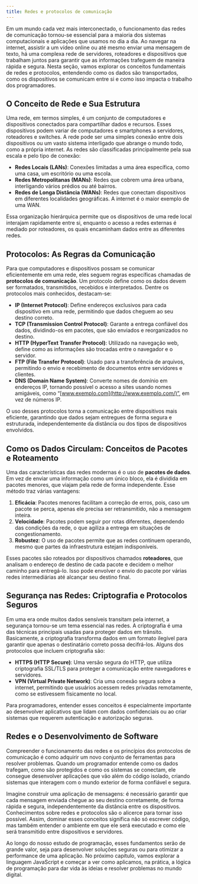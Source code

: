 ```yaml
---
title: Redes e protocolos de comunicação
---
```


Em um mundo cada vez mais interconectado, o funcionamento das redes de comunicação tornou-se essencial para a maioria dos sistemas computacionais e aplicações que usamos no dia a dia. Ao navegar na internet, assistir a um vídeo online ou até mesmo enviar uma mensagem de texto, há uma complexa rede de servidores, roteadores e dispositivos que trabalham juntos para garantir que as informações trafeguem de maneira rápida e segura. Nesta seção, vamos explorar os conceitos fundamentais de redes e protocolos, entendendo como os dados são transportados, como os dispositivos se comunicam entre si e como isso impacta o trabalho dos programadores.

## O Conceito de Rede e Sua Estrutura

Uma rede, em termos simples, é um conjunto de computadores e dispositivos conectados para compartilhar dados e recursos. Esses dispositivos podem variar de computadores e smartphones a servidores, roteadores e switches. A rede pode ser uma simples conexão entre dois dispositivos ou um vasto sistema interligado que abrange o mundo todo, como a própria internet. As redes são classificadas principalmente pela sua escala e pelo tipo de conexão:

- **Redes Locais (LANs)**: Conexões limitadas a uma área específica, como uma casa, um escritório ou uma escola.
- **Redes Metropolitanas (MANs)**: Redes que cobrem uma área urbana, interligando vários prédios ou até bairros.
- **Redes de Longa Distância (WANs)**: Redes que conectam dispositivos em diferentes localidades geográficas. A internet é o maior exemplo de uma WAN.

Essa organização hierárquica permite que os dispositivos de uma rede local interajam rapidamente entre si, enquanto o acesso a redes externas é mediado por roteadores, os quais encaminham dados entre as diferentes redes.

## Protocolos: As Regras da Comunicação

Para que computadores e dispositivos possam se comunicar eficientemente em uma rede, eles seguem regras específicas chamadas de **protocolos de comunicação**. Um protocolo define como os dados devem ser formatados, transmitidos, recebidos e interpretados. Dentre os protocolos mais conhecidos, destacam-se:

- **IP (Internet Protocol)**: Define endereços exclusivos para cada dispositivo em uma rede, permitindo que dados cheguem ao seu destino correto.
- **TCP (Transmission Control Protocol)**: Garante a entrega confiável dos dados, dividindo-os em pacotes, que são enviados e reorganizados no destino.
- **HTTP (HyperText Transfer Protocol)**: Utilizado na navegação web, define como as informações são trocadas entre o navegador e o servidor.
- **FTP (File Transfer Protocol)**: Usado para a transferência de arquivos, permitindo o envio e recebimento de documentos entre servidores e clientes.
- **DNS (Domain Name System)**: Converte nomes de domínio em endereços IP, tornando possível o acesso a sites usando nomes amigáveis, como “[www.exemplo.com](http://www.exemplo.com/)”, em vez de números IP.

O uso desses protocolos torna a comunicação entre dispositivos mais eficiente, garantindo que dados sejam entregues de forma segura e estruturada, independentemente da distância ou dos tipos de dispositivos envolvidos.

## Como os Dados Circulam: Conceitos de Pacotes e Roteamento

Uma das características das redes modernas é o uso de **pacotes de dados**. Em vez de enviar uma informação como um único bloco, ela é dividida em pacotes menores, que viajam pela rede de forma independente. Esse método traz várias vantagens:

1. **Eficácia**: Pacotes menores facilitam a correção de erros, pois, caso um pacote se perca, apenas ele precisa ser retransmitido, não a mensagem inteira.
2. **Velocidade**: Pacotes podem seguir por rotas diferentes, dependendo das condições da rede, o que agiliza a entrega em situações de congestionamento.
3. **Robustez**: O uso de pacotes permite que as redes continuem operando, mesmo que partes da infraestrutura estejam indisponíveis.

Esses pacotes são roteados por dispositivos chamados **roteadores**, que analisam o endereço de destino de cada pacote e decidem o melhor caminho para entregá-lo. Isso pode envolver o envio do pacote por várias redes intermediárias até alcançar seu destino final.

## Segurança nas Redes: Criptografia e Protocolos Seguros

Em uma era onde muitos dados sensíveis transitam pela internet, a segurança tornou-se um tema essencial nas redes. A criptografia é uma das técnicas principais usadas para proteger dados em trânsito. Basicamente, a criptografia transforma dados em um formato ilegível para garantir que apenas o destinatário correto possa decifrá-los. Alguns dos protocolos que incluem criptografia são:

- **HTTPS (HTTP Secure)**: Uma versão segura do HTTP, que utiliza criptografia SSL/TLS para proteger a comunicação entre navegadores e servidores.
- **VPN (Virtual Private Network)**: Cria uma conexão segura sobre a internet, permitindo que usuários acessem redes privadas remotamente, como se estivessem fisicamente no local.

Para programadores, entender esses conceitos é especialmente importante ao desenvolver aplicativos que lidam com dados confidenciais ou ao criar sistemas que requerem autenticação e autorização seguras.

## Redes e o Desenvolvimento de Software

Compreender o funcionamento das redes e os princípios dos protocolos de comunicação é como adquirir um novo conjunto de ferramentas para resolver problemas. Quando um programador entende como os dados trafegam, como são protegidos e como os sistemas se conectam, ele consegue desenvolver aplicações que vão além do código isolado, criando sistemas que interagem com o mundo exterior de forma confiável e segura.

Imagine construir uma aplicação de mensagens: é necessário garantir que cada mensagem enviada chegue ao seu destino corretamente, de forma rápida e segura, independentemente da distância entre os dispositivos. Conhecimentos sobre redes e protocolos são o alicerce para tornar isso possível. Assim, dominar esses conceitos significa não só escrever código, mas também entender o ambiente em que ele será executado e como ele será transmitido entre dispositivos e servidores.

Ao longo do nosso estudo de programação, esses fundamentos serão de grande valor, seja para desenvolver soluções seguras ou para otimizar a performance de uma aplicação. No próximo capítulo, vamos explorar a linguagem JavaScript e começar a ver como aplicamos, na prática, a lógica de programação para dar vida às ideias e resolver problemas no mundo digital.